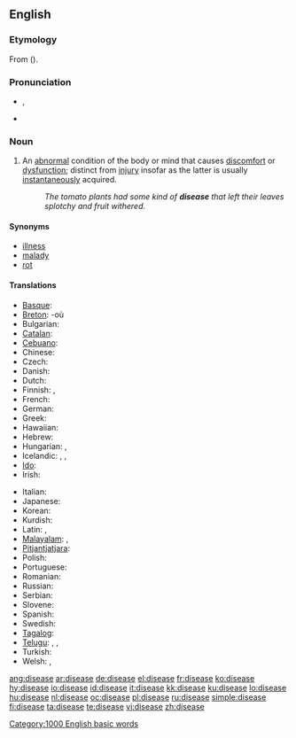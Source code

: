==English==

===Etymology===
From {{etyl|fro}} {{term|desaise|lang=fro}} ({{prefix|dis|ease}}).

===Pronunciation===
* {{IPA|/disiːz/}}, {{IPA|/dəsiːz/}}
* {{audio|en-us-disease.ogg|Audio (US)}}
*: {{rhymes|iːz}}

===Noun===
{{wikipedia}}
{{en-noun}}

# {{pathology}} An [[abnormal]] condition of the body or mind that causes [[discomfort]] or [[dysfunction]]; distinct from [[injury]] insofar as the latter is usually [[instantaneous]]ly acquired.
#: ''The tomato plants had some kind of '''disease''' that left their leaves splotchy and fruit withered.''

====Synonyms====
* [[illness]]
* [[malady]]
* [[rot]]

====Translations====
{{trans-top|an abnormal condition of the body causing discomfort or dysfunction}}
* [[Basque]]: {{t|eu|eritasun|xs=Basque}}
* [[Breton]]: {{t|br|kleñved|m|xs=Breton}} -où {{p}}
* Bulgarian: {{t|bg|болест|f|tr=bolest|sc=Cyrl}}
* [[Catalan]]: {{t|ca|malaltia|f}}
* [[Cebuano]]: {{tø|ceb|sakit|xs=Cebuano}}
* Chinese: {{t-|cmn|病|tr=bìng|sc=Hani|xs=Mandarin}}
* Czech: {{t-|cs|nemoc|f}}
* Danish: {{t|da|sygdom}}
* Dutch: {{t+|nl|ziekte|f}}
* Finnish: {{t+|fi|sairaus}}, {{t-|fi|tauti}}
* French: {{t+|fr|maladie|f}}
* German: {{t+|de|Krankheit|f}}
* Greek: {{t+|el|ασθένεια|tr=asthéneia|sc=Grek}}
* Hawaiian: {{tø|haw|maʻi|xs=Hawaiian}}
* Hebrew: {{t+|he|מחלה|f|tr=makhala|sc=Hebr}}
* Hungarian: {{t+|hu|betegség}}, {{t-|hu|kór}}
* Icelandic: {{t+|is|sjúkdómur}}, {{t+|is|sýki}}, {{t+|is|mein}}
* [[Ido]]: {{t|io|malad-eso|xs=Ido}}
* Irish: {{t-|ga|galar|m|xs=Irish}}
{{trans-mid}}
* Italian: {{t+|it|malattia|f}}
* Japanese: {{t+|ja|病気|tr=byōki|sc=Jpan}}
* Korean: {{t-|ko|질병|sc=Hang}}
* Kurdish: {{t|ku|نه‌خۆشی|sc=KUchar}}
* Latin: {{t-|la|morbus|m}}, {{t|la|infirmitas|f}}
* [[Malayalam]]: {{t|ml|രോഗം|tr=rogam}}, {{t|ml|സുഖക്കേട്|tr=sukhakketu}}
* [[Pitjantjatjara]]: {{t|pjt|pika}}
* Polish: {{t+|pl|choroba |f}}
* Portuguese: {{t+|pt|doença|f}}
* Romanian: {{t-|ro|boală|f}}
* Russian: {{t+|ru|заболевание|tr=zabolevaniye|sc=Cyrl}}
* Serbian: {{t-|sr|bolest|f}}
* Slovene: {{t+|sl|bolezen|f}}
* Spanish: {{t+|es|enfermedad|f}}
* Swedish: {{t+|sv|sjukdom|c}}
* [[Tagalog]]: {{t|tl|sakit}}
* [[Telugu]]: {{t|te|వ్యాధి|tr=vyaadhi}}, {{t|te|రోగము|tr=roagamu}}, {{t|te|జబ్బు|tr=jabbu}}
* Turkish: {{t+|tr|hastalık}}
* Welsh: {{t|cy|clefyd}}, {{t|cy|afiechyd}}
{{trans-bottom}}

[[Category:1000 English basic words]]
[[Category:Diseases| ]]

[[ang:disease]]
[[ar:disease]]
[[de:disease]]
[[el:disease]]
[[fr:disease]]
[[ko:disease]]
[[hy:disease]]
[[io:disease]]
[[id:disease]]
[[it:disease]]
[[kk:disease]]
[[ku:disease]]
[[lo:disease]]
[[hu:disease]]
[[nl:disease]]
[[oc:disease]]
[[pl:disease]]
[[ru:disease]]
[[simple:disease]]
[[fi:disease]]
[[ta:disease]]
[[te:disease]]
[[vi:disease]]
[[zh:disease]]